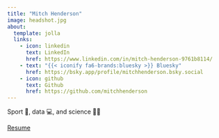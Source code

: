 ```yaml
---
title: "Mitch Henderson"
image: headshot.jpg
about:
  template: jolla
  links:
    - icon: linkedin
      text: LinkedIn
      href: https://www.linkedin.com/in/mitch-henderson-9761b8114/
    - text: "{{< iconify fa6-brands:bluesky >}} Bluesky"
      href: https://bsky.app/profile/mitchhenderson.bsky.social
    - icon: github
      text: Github
      href: https://github.com/mitchhenderson
---
```


Sport 🏅, data 💻, and science 👨‍🔬

[Resume](https://drive.google.com/uc?export=download&id=1DwrXeUejaK3pGW4OT0JAWiOltL63tFH8 "Resume download link")
